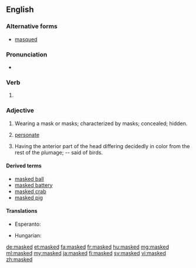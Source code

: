 ==English==

===Alternative forms===
* [[masqued]] {{qualifier|archaic}}

===Pronunciation===
*{{a|UK}} {{IPA|/mɑːskt/|lang=en}}

===Verb===
{{head|en|verb form}}

# {{en-past of|mask}}

===Adjective===
{{en-adj}}

# Wearing a mask or masks; characterized by masks; concealed; hidden.
# {{context|botany|lang=en}} [[personate]]
# {{context|zoology|lang=en}} Having the anterior part of the head differing decidedly in color from the rest of the plumage; -- said of birds.

====Derived terms====
* [[masked ball]]
* [[masked battery]]
* [[masked crab]]
* [[masked pig]]

====Translations====
{{trans-top|wearing a mask or masks}}
* Esperanto: {{t|eo|maskita}}
{{trans-mid}}
* Hungarian: {{t+|hu|álarcos}}
{{trans-bottom}}

[[de:masked]]
[[et:masked]]
[[fa:masked]]
[[fr:masked]]
[[hu:masked]]
[[mg:masked]]
[[ml:masked]]
[[my:masked]]
[[ja:masked]]
[[fi:masked]]
[[sv:masked]]
[[vi:masked]]
[[zh:masked]]